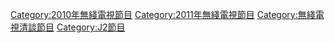 {{catmore|兄弟幫}}

[[Category:2010年無綫電視節目|Category:2010年無綫電視節目]]
[[Category:2011年無綫電視節目|Category:2011年無綫電視節目]]
[[Category:無綫電視清談節目‎|Category:無綫電視清談節目‎]]
[[Category:J2節目|Category:J2節目]]